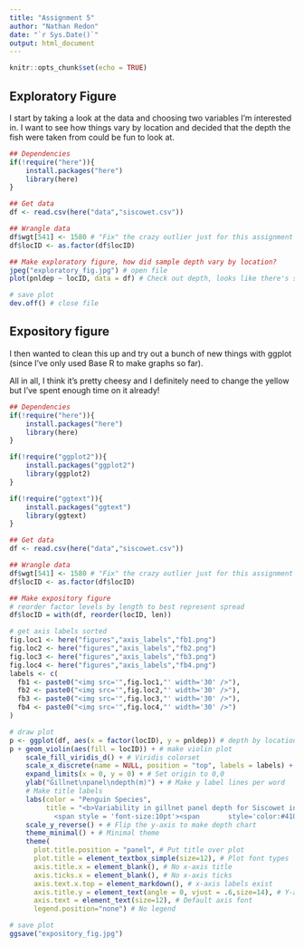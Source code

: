 ```yaml
---
title: "Assignment 5"
author: "Nathan Redon"
date: "`r Sys.Date()`"
output: html_document
---
```


```r
knitr::opts_chunk$set(echo = TRUE)
```

## Exploratory Figure
I start by taking a look at the data and choosing two variables I'm interested in. I want to see how things vary by location and decided that the depth the fish were taken from could be fun to look at.  
```r
## Dependencies
if(!require("here")){
    install.packages("here")
    library(here)
}

## Get data
df <- read.csv(here("data","siscowet.csv"))

## Wrangle data
df$wgt[541] <- 1580 # "Fix" the crazy outlier just for this assignment
df$locID <- as.factor(df$locID)

## Make exploratory figure, how did sample depth vary by location?
jpeg("exploratory_fig.jpg") # open file
plot(pnldep ~ locID, data = df) # Check out depth, looks like there's some variability

# save plot
dev.off() # close file
```
  
## Expository figure
I then wanted to clean this up and try out a bunch of new things with ggplot (since I've only used Base R to make graphs so far).  

All in all, I think it's pretty cheesy and I definitely need to change the yellow but I've spent enough time on it already!  
```r
## Dependencies
if(!require("here")){
    install.packages("here")
    library(here)
}

if(!require("ggplot2")){
    install.packages("ggplot2")
    library(ggplot2)
}

if(!require("ggtext")){
    install.packages("ggtext")
    library(ggtext)
}

## Get data
df <- read.csv(here("data","siscowet.csv"))

## Wrangle data
df$wgt[541] <- 1580 # "Fix" the crazy outlier just for this assignment
df$locID <- as.factor(df$locID)

## Make expository figure
# reorder factor levels by length to best represent spread
df$locID = with(df, reorder(locID, len))

# get axis labels sorted
fig.loc1 <- here("figures","axis_labels","fb1.png")
fig.loc2 <- here("figures","axis_labels","fb2.png")
fig.loc3 <- here("figures","axis_labels","fb3.png")
fig.loc4 <- here("figures","axis_labels","fb4.png")
labels <- c(
  fb1 <- paste0("<img src='",fig.loc1,"' width='30' />"),
  fb2 <- paste0("<img src='",fig.loc2,"' width='30' />"),
  fb3 <- paste0("<img src='",fig.loc3,"' width='30' />"),
  fb4 <- paste0("<img src='",fig.loc4,"' width='30' />")
)

# draw plot
p <- ggplot(df, aes(x = factor(locID), y = pnldep)) # depth by location
p + geom_violin(aes(fill = locID)) + # make violin plot
    scale_fill_viridis_d() + # Viridis colorset
    scale_x_discrete(name = NULL, position = "top", labels = labels) + # Handle x-axis pos and labels
    expand_limits(x = 0, y = 0) + # Set origin to 0,0
    ylab("Gillnet\npanel\ndepth(m)") + # Make y label lines per word
    # Make title labels
    labs(color = "Penguin Species", 
         title = "<b>Variability in gillnet panel depth for Siscowet in Lake Superior across four sites:</b>
           <span style = 'font-size:10pt'><span       style='color:#410155'>Grand Marais</span>, <span style='color:#3A6890'>Deer Park </span>, <span style='color:#4DB777'>Blind Sucker</span>, and <span style='color:#FAE600'>Little Lake Harbor</span>.</span><br>")+
    scale_y_reverse() + # Flip the y-axis to make depth chart
    theme_minimal() + # Minimal theme
    theme(
      plot.title.position = "panel", # Put title over plot
      plot.title = element_textbox_simple(size=12), # Plot font types
      axis.title.x = element_blank(), # No x-axis title
      axis.ticks.x = element_blank(), # No x-axis ticks
      axis.text.x.top = element_markdown(), # x-axis labels exist
      axis.title.y = element_text(angle = 0, vjust = .6,size=14), # Y-axis label font
      axis.text = element_text(size=12), # Default axis font
      legend.position="none") # No legend

# save plot
ggsave("expository_fig.jpg")

```

